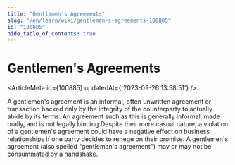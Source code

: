 ```yaml
---
title: "Gentlemen's Agreements"
slug: "/en/learn/wiki/gentlemen-s-agreements-100885"
id: "100885"
hide_table_of_contents: true
---
```



# Gentlemen's Agreements

<ArticleMeta id={100885} updatedAt={'2023-09-26 13:58:51'} />
<div className='border-solid border-b border-t-0 my-4 border-[var(--ifm-color-gray-300)]' />

A gentlemen's agreement is an informal, often unwritten agreement or transaction backed only by the integrity of the counterparty to actually abide by its terms. An agreement such as this is generally informal, made orally, and is not legally binding.Despite their more casual nature, a violation of a gentlemen's agreement could have a negative effect on business relationships if one party decides to renege on their promise. A gentlemen's agreement (also spelled "gentleman's agreement") may or may not be consummated by a handshake.
